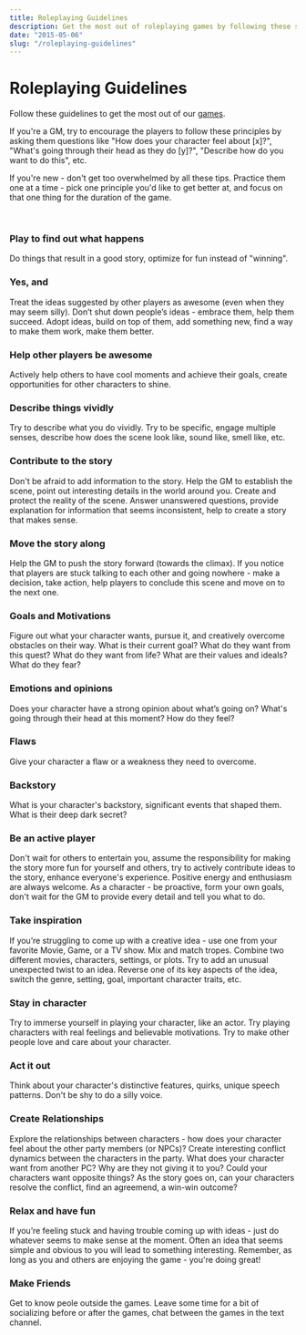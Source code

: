 ```yaml
---
title: Roleplaying Guidelines
description: Get the most out of roleplaying games by following these simple tips.
date: "2015-05-06"
slug: "/roleplaying-guidelines"
---
```


# Roleplaying Guidelines

Follow these guidelines to get the most out of our [games](/story-games). 

If you're a GM, try to encourage the players to follow these principles by asking them questions like "How does your character feel about [x]?", "What's going through their head as they do [y]?", "Describe how do you want to do this", etc.

<!-- , "What interesting detail does your character notice about this location?", or, during the long journey, ask "What happened during your journey?" -->

If you're new - don't get too overwhelmed by all these tips. Practice them one at a time - pick one principle you'd like to get better at, and focus on that one thing for the duration of the game.

<br/>

<div className="columns"> 
<div className="col">


### Play to find out what happens
Do things that result in a good story, optimize for fun instead of "winning".

### Yes, and
Treat the ideas suggested by other players as awesome (even when they may seem silly). Don’t shut down people’s ideas - embrace them, help them succeed. Adopt ideas, build on top of them, add something new, find a way to make them work, make them better. 

<!-- go with it, encourage it -->

### Help other players be awesome
Actively help others to have cool moments and achieve their goals, create opportunities for other characters to shine.

### Describe things vividly
Try to describe what you do vividly. Try to be specific, engage multiple senses, describe how does the scene look like, sound like, smell like, etc.

<!-- Be specific. "I break the door" vs "I swing my warhammer and smash the door into pieces". -->

### Contribute to the story
Don't be afraid to add information to the story. Help the GM to establish the scene, point out interesting details in the world around you. Create and protect the reality of the scene. Answer unanswered questions, provide explanation for information that seems inconsistent, help to create a story that makes sense. 

<!-- justify inconsistencies,  -->

### Move the story along
Help the GM to push the story forward (towards the climax). If you notice that players are stuck talking to each other and going nowhere - make a decision, take action, help players to conclude this scene and move on to the next one.

### Goals and Motivations
Figure out what your character wants, pursue it, and creatively overcome obstacles on their way. What is their current goal? What do they want from this quest? What do they want from life?  What are their values and ideals? What do they fear? 

<!-- What does your character want?  -->

### Emotions and opinions
Does your character have a strong opinion about what’s going on? What's going through their head at this moment? How do they feel?

### Flaws
Give your character a flaw or a weakness they need to overcome.

### Backstory
What is your character's backstory, significant events that shaped them. What is their deep dark secret?

</div>
<div className="col">

### Be an active player
Don't wait for others to entertain you, assume the responsibility for making the story more fun for yourself and others, try to actively contribute ideas to the story, enhance everyone's experience. Positive energy and enthusiasm are always welcome. As a character - be proactive, form your own goals, don't wait for the GM to provide every detail and tell you what to do.

### Take inspiration
If you’re struggling to come up with a creative idea - use one from your favorite Movie, Game, or a TV show. Mix and match tropes. Combine two different movies, characters, settings, or plots. Try to add an unusual unexpected twist to an idea. Reverse one of its key aspects of the idea, switch the genre, setting, goal, important character traits, etc.

### Stay in character
Try to immerse yourself in playing your character, like an actor. Try playing characters with real feelings and believable motivations. Try to make other people love and care about your character.

### Act it out
Think about your character's distinctive features, quirks, unique speech patterns. Don't be shy to do a silly voice.

### Create Relationships
Explore the relationships between characters - how does your character feel about the other party members (or NPCs)? Create interesting conflict dynamics between the characters in the party. What does your character want from another PC? Why are they not giving it to you? Could your characters want opposite things? As the story goes on, can your characters resolve the conflict, find an agreemend, a win-win outcome?

<!--  (respect, mentorship) -->

<!--   - your character needs something from someone and they're not giving it to you. -->

### Relax and have fun
If you’re feeling stuck and having trouble coming up with ideas - just do whatever seems to make sense at the moment. Often an idea that seems simple and obvious to you will lead to something interesting. Remember, as long as you and others are enjoying the game - you're doing great!

### Make Friends
Get to know peole outside the games. Leave some time for a bit of socializing before or after the games, chat between the games in the text channel.

</div>
</div>

<!-- 

# Improvisation Tips for the GM

<br/>

<div className="columns"> 
<div className="col">

### Prep things that are hard to improvise
Before the game begins, make sure you have prepared everything that's hard to improvise, but no more.

Listen to players and build off of the ideas they contribute.

Drawa players into the story by asking them to describe killing blows, location details, interesting events during travel.
</div>
<div className="col">


</div>
</div>

# Brainstorming Guidelines

 -->

